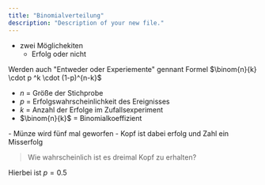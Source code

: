 ```yaml
---
title: "Binomialverteilung"
description: "Description of your new file."
---
```


- zwei Möglichekiten
  - Erfolg oder nicht

<Info>
  Werden auch "Entweder oder Experiemente" gennant
</Info>

<Note>
  Formel $\binom{n}{k} \cdot p ^k \cdot (1-p)^{n-k}$

  - $n$ = Größe der Stichprobe
  - $p$ = Erfolgswahrscheinlichkeit des Ereignisses
  - $k$ = Anzahl der Erfolge im Zufallsexperiment
  - $\binom{n}{k}$ = Binomialkoeffizient
</Note>

<Accordion title="Beispiel" icon="sparkles">
  - Münze wird fünf mal geworfen
  - Kopf ist dabei erfolg und Zahl ein Misserfolg

  > Wie wahrscheinlich ist es dreimal Kopf zu erhalten?

  Hierbei ist $p = 0.5$
</Accordion>